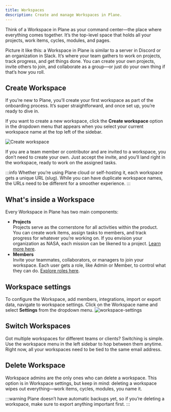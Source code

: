 ```yaml
---
title: Workspaces
description: Create and manage Workspaces in Plane.
---
```


Think of a Workspace in Plane as your command center—the place where everything comes together. It’s the top-level space that holds all your projects, work items, cycles, modules, and pages.

Picture it like this: a Workspace in Plane is similar to a server in Discord or an organization in Slack. It’s where your team gathers to work on projects, track progress, and get things done. You can create your own projects, invite others to join, and collaborate as a group—or just do your own thing if that’s how you roll.

## Create Workspace

If you’re new to Plane, you’ll create your first workspace as part of the onboarding process. It’s super straightforward, and once set up, you’re ready to dive in.

If you want to create a new workspace, click the **Create workspace** option in the dropdown menu that appears when you select your current workspace name at the top left of the sidebar.

![Create workspace](https://media.docs.plane.so/workspaces/create-workspace.webp#center)

If you are a team member or contributor and are invited to a workspace, you don’t need to create your own. Just accept the invite, and you’ll land right in the workspace, ready to work on the assigned tasks.

:::info
Whether you’re using Plane cloud or self-hosting it, each workspace gets a unique URL (slug). While you can have duplicate workspace names, the URLs need to be different for a smoother experience.
:::

## What's inside a Workspace

Every Workspace in Plane has two main components:

- **Projects**  
  Projects serve as the cornerstone for all activities within the product. You can create work items, assign tasks to members, and track progress for whatever you’re working on. If you envision your organization as NASA, each mission can be likened to a project. [Learn more here](/core-concepts/projects/overview).
- **Members**  
  Invite your teammates, collaborators, or managers to join your workspace. Each user gets a role, like Admin or Member, to control what they can do. [Explore roles here](/core-concepts/workspaces/members).

## Workspace settings

To configure the Workspace, add members, integrations, import or export data, navigate to workspace settings. Click on the Workspace name and select **Settings** from the dropdown menu.
![workspace-settings](https://media.docs.plane.so/workspaces/workspace-settings.webp#center)

## Switch Workspaces

Got multiple workspaces for different teams or clients? Switching is simple. Use the workspace menu in the left sidebar to hop between them anytime. Right now, all your workspaces need to be tied to the same email address.

## Delete Workspace

Workspace admins are the only ones who can delete a workspace. This option is in Workspace settings, but keep in mind: deleting a workspace wipes out everything—work items, cycles, modules, you name it.

:::warning
Plane doesn’t have automatic backups yet, so if you’re deleting a workspace, make sure to export anything important first.
:::
